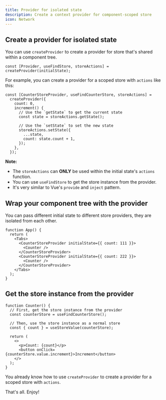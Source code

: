 ```yaml
---
title: Provider for isolated state
description: Create a context provider for component-scoped store
icon: Network
---
```


## Create a provider for isolated state

You can use `createProvider` to create a provider for store that's shared within a component tree.

```tsx
const [Provider, useFindStore, storeActions] = createProvider(initialState);
```

For example, you can create a provider for a scoped store with `actions` like this:

```tsx
const [CounterStoreProvider, useFindCounterStore, storeActions] =
  createProvider({
    count: 0,
    increment() {
      // Use the `getState` to get the current state
      const state = storeActions.getState();

      // Use the `setState` to set the new state
      storeActions.setState({
        ...state,
        count: state.count + 1,
      });
    },
  });
```

**Note:**

- The `storeActions` can **ONLY** be used within the initial state's `actions` function.
- You can use `useFindStore` to get the store instance from the provider.
- It's very similar to Vue's `provide` and `inject` pattern.

## Wrap your component tree with the provider

You can pass different initial state to different store providers, they are isolated from each other.

```tsx
function App() {
  return (
    <Tabs>
      <CounterStoreProvider initialState={{ count: 111 }}>
        <Counter />
      </CounterStoreProvider>
      <CounterStoreProvider initialState={{ count: 222 }}>
        <Counter />
      </CounterStoreProvider>
    </Tabs>
  );
}
```

## Get the store instance from the provider

```tsx
function Counter() {
  // First, get the store instance from the provider
  const counterStore = useFindCounterStore();

  // Then, use the store instance as a normal store
  const { count } = useStoreValue(counterStore);

  return (
    <>
      <p>Count: {count}</p>
      <button onClick={counterStore.value.increment}>Increment</button>
    </>
  );
}
```

You already know how to use `createProvider` to create a provider for a scoped store with `actions`.

That's all. Enjoy!
